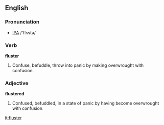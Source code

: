 ==English==
===Pronunciation===
* [[IPA]] /'flʌstə/

===Verb===
'''fluster'''
# Confuse, befuddle, throw into panic by making overwrought with confusion.

===Adjective===
'''flustered'''
# Confused, befuddled, in a state of panic by having become overwrought with confusion.

[[it:fluster]]